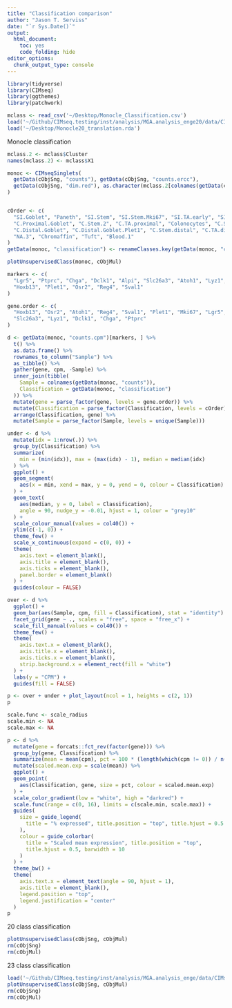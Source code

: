```yaml
---
title: "Classification comparison"
author: "Jason T. Serviss"
date: "`r Sys.Date()`"
output:
  html_document:
    toc: yes
    code_folding: hide
editor_options: 
  chunk_output_type: console
---
```


```r
library(tidyverse)
library(CIMseq)
library(ggthemes)
library(patchwork)

mclass <- read_csv('~/Desktop/Monocle_Classification.csv')
load('~/Github/CIMseq.testing/inst/analysis/MGA.analysis_enge20/data/CIMseqData.rda')
load('~/Desktop/Monocle20_translation.rda')
```

Monocle classification
```r
mclass.2 <- mclass$Cluster
names(mclass.2) <- mclass$X1

monoc <- CIMseqSinglets(
  getData(cObjSng, "counts"), getData(cObjSng, "counts.ercc"),
  getData(cObjSng, "dim.red"), as.character(mclass.2[colnames(getData(cObjSng, "counts"))])
)


cOrder <- c(
  "SI.Goblet", "Paneth", "SI.Stem", "SI.Stem.Mki67", "SI.TA.early", "SI.TA.late", "Enterocyte",
  "C.Proximal.Goblet", "C.Stem.2", "C.TA.proximal", "Colonocytes", "C.Stem.Mki67",
  "C.Distal.Goblet", "C.Distal.Goblet.Plet1", "C.Stem.distal", "C.TA.distal",
  "NA.3", "Chromaffin", "Tuft", "Blood.1"
)
getData(monoc, "classification") <- renameClasses.key(getData(monoc, "classification"), Monocle20.translation)

plotUnsupervisedClass(monoc, cObjMul)
```

```r
markers <- c(
  "Lgr5", "Ptprc", "Chga", "Dclk1", "Alpi", "Slc26a3", "Atoh1", "Lyz1", "Mki67",
  "Hoxb13", "Plet1", "Osr2", "Reg4", "Sval1"
)

gene.order <- c(
  "Hoxb13", "Osr2", "Atoh1", "Reg4", "Sval1", "Plet1", "Mki67", "Lgr5", "Alpi", 
  "Slc26a3", "Lyz1", "Dclk1", "Chga", "Ptprc"
)

d <- getData(monoc, "counts.cpm")[markers, ] %>%
  t() %>%
  as.data.frame() %>%
  rownames_to_column("Sample") %>%
  as_tibble() %>% 
  gather(gene, cpm, -Sample) %>%
  inner_join(tibble(
    Sample = colnames(getData(monoc, "counts")), 
    Classification = getData(monoc, "classification")
  )) %>%
  mutate(gene = parse_factor(gene, levels = gene.order)) %>%
  mutate(Classification = parse_factor(Classification, levels = cOrder)) %>%
  arrange(Classification, gene) %>%
  mutate(Sample = parse_factor(Sample, levels = unique(Sample)))

under <- d %>%
  mutate(idx = 1:nrow(.)) %>% 
  group_by(Classification) %>% 
  summarize(
    min = (min(idx)), max = (max(idx) - 1), median = median(idx)
  ) %>%
  ggplot() +
  geom_segment(
    aes(x = min, xend = max, y = 0, yend = 0, colour = Classification)
  ) +
  geom_text(
    aes(median, y = 0, label = Classification),
    angle = 90, nudge_y = -0.01, hjust = 1, colour = "grey10"
  ) +
  scale_colour_manual(values = col40()) +
  ylim(c(-1, 0)) +
  theme_few() +
  scale_x_continuous(expand = c(0, 0)) +
  theme(
    axis.text = element_blank(),
    axis.title = element_blank(),
    axis.ticks = element_blank(),
    panel.border = element_blank()
  ) +
  guides(colour = FALSE)

over <- d %>% 
  ggplot() + 
  geom_bar(aes(Sample, cpm, fill = Classification), stat = "identity") + 
  facet_grid(gene ~ ., scales = "free", space = "free_x") +
  scale_fill_manual(values = col40()) +
  theme_few() +
  theme(
    axis.text.x = element_blank(),
    axis.title.x = element_blank(),
    axis.ticks.x = element_blank(),
    strip.background.x = element_rect(fill = "white")
  ) +
  labs(y = "CPM") +
  guides(fill = FALSE)

p <- over + under + plot_layout(ncol = 1, heights = c(2, 1))
p
```

```r
scale.func <- scale_radius
scale.min <- NA
scale.max <- NA

p <- d %>%
  mutate(gene = forcats::fct_rev(factor(gene))) %>%
  group_by(gene, Classification) %>%
  summarize(mean = mean(cpm), pct = 100 * (length(which(cpm != 0)) / n())) %>%
  mutate(scaled.mean.exp = scale(mean)) %>%
  ggplot() +
  geom_point(
    aes(Classification, gene, size = pct, colour = scaled.mean.exp)
  ) +
  scale_color_gradient(low = "white", high = "darkred") +
  scale.func(range = c(0, 16), limits = c(scale.min, scale.max)) +
  guides(
    size = guide_legend(
      title = "% expressed", title.position = "top", title.hjust = 0.5
    ),
    colour = guide_colorbar(
      title = "Scaled mean expression", title.position = "top", 
      title.hjust = 0.5, barwidth = 10
    )
  ) +
  theme_bw() +
  theme(
    axis.text.x = element_text(angle = 90, hjust = 1), 
    axis.title = element_blank(), 
    legend.position = "top",
    legend.justification = "center"
  )
p
```

20 class classification
```r
plotUnsupervisedClass(cObjSng, cObjMul)
rm(cObjSng)
rm(cObjMul)
```

23 class classification
```r
load('~/Github/CIMseq.testing/inst/analysis/MGA.analysis_enge/data/CIMseqData.rda')
plotUnsupervisedClass(cObjSng, cObjMul)
rm(cObjSng)
rm(cObjMul)
```

